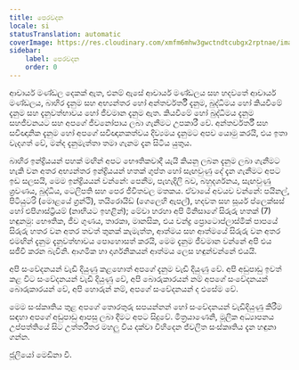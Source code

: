 ```yaml
---
title: පෙරවදන
locale: si
statusTranslation: automatic
coverImage: https://res.cloudinary.com/xmfm6mhw3gwctndtcubgx2rptnae/image/upload/v1741354450/small_cover_introduccion_a_la_gnosis_57a3fc8d72.webp
sidebar:
    label: පෙරවදන
    order: 0
---
```

ආචාර්ය මණ්ඩල දෙකක් ඇත, එනම් ඇසේ ආචාර්ය මණ්ඩලය සහ හදවතේ ආචාර්ය මණ්ඩලය, බාහිර දැනුම සහ අභ්‍යන්තර හෝ අන්තර්වර්තී දැනුම, බුද්ධිමය හෝ කියවීමේ දැනුම සහ දැනුවත්භාවය හෝ ජීවමාන දැනුම ඇත. කියවීමේ හෝ බුද්ධිමය දැනුම සහජීවනයට සහ අපගේ ජීවනෝපාය ලබා ගැනීමට උපකාරී වේ. අන්තර්වර්තී සහ සවිඥානික දැනුම හෝ අපගේ සවිඥානකත්වය දිව්‍යමය දැනුමට අපව යොමු කරයි, එය ඉතා වැදගත් වේ, මන්ද දැනුමැත්තා තමා ගැනම දැන සිටිය යුතුය.

බාහිර ඉන්ද්‍රියයන් පහක් මඟින් අපට භෞතිකවාදී යැයි කියනු ලබන දැනුම ලබා ගැනීමට හැකි වන අතර අභ්‍යන්තර ඉන්ද්‍රියයන් හතක් ගුප්ත හෝ සැඟවුණු දේ දැන ගැනීමට අපට ඉඩ සලසයි, මෙම ඉන්ද්‍රියයන් වන්නේ: පෙනීම, පැහැදිලි බව, බහුදර්ශනය, සැඟවුණු ශ්‍රවණය, බුද්ධිය, ටෙලිපති සහ පෙර ජීවිතවල මතකය. ඒවායේ අවයව වන්නේ: පයිනල්, පිටියුටරි (මොළයේ ග්‍රන්ථි), තයිරොයිඩ් (ගෙලෙහි ඇපල්), හදවත සහ සූර්ය ප්ලෙක්සස් හෝ එපිගාස්ට්‍රියම් (නාභියට ඉහළින්); මේවා හරහා අපි මිනිසාගේ සිරුරු හතක් (7) හඳුනමු: භෞතික, ජීව ගුණය, තාරකා, මානසික, එය චන්ද්‍ර ප්‍රොටොප්ලාස්මික් පාපයේ සිරුරු හතර වන අතර තවත් තුනක් කැමැත්ත, ආත්මය සහ ආත්මයේ සිරුරු වන අතර එමඟින් දැනුම දැනුවත්භාවය පොහොසත් කරයි, මෙම දැනුම ජීවමාන වන්නේ අපි එය සජීවී කරන බැවිනි. ආගමික හා දාර්ශනිකයන් ආත්මය ලෙස හඳුන්වන්නේ එයයි.

අපි සංවේදනයන් වැඩි දියුණු කළහොත් අපගේ දැනුම වැඩි දියුණු වේ. අපි අඩුපාඩු ඉවත් කළ විට සංවේදනයන් වැඩි දියුණු වේ, අපි බොරුකාරයන් නම් අපගේ සංවේදනයන් බොරුකාරයන් වේ, අපි හොරුන් නම්, අපගේ සංවේදනයන් ද එසේම වේ.

මෙම සංස්කෘතිය තුළ අපගේ තොරතුරු සපයන්නන් හෝ සංවේදනයන් වැඩිදියුණු කිරීම සඳහා අපගේ අඩුපාඩු ආපසු ලබා දීමට අපට සිදුවේ. මිත්‍රයාණෙනි, මූලික අධ්‍යාපනය උප්පත්තියේ සිට උත්තරීතර මහලු විය දක්වා විහිදෙන ජ්වලිත සංස්කෘතිය දැන හඳුනා ගන්න.

ජූලියෝ මෙඩිනා වී.
